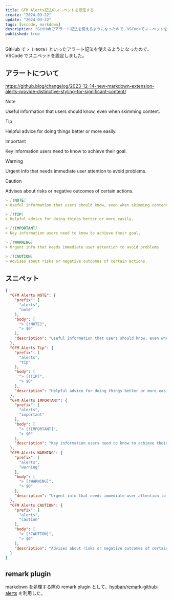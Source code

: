 ```yaml
---
title: GFM Alerts記法のスニペットを設定する
create: "2024-03-22"
update: "2024-03-22"
tags: [vscode, markdown]
description: "GitHubでアラート記法を使えるようになったので、VSCodeでスニペットを設定しました"
published: true
---
```


GitHub で `> [!NOTE]` といったアラート記法を使えるようになったので、VSCode でスニペットを設定しました。

## アラートについて

https://github.blog/changelog/2023-12-14-new-markdown-extension-alerts-provide-distinctive-styling-for-significant-content/

> [!NOTE]
> Useful information that users should know, even when skimming content.

> [!TIP]
> Helpful advice for doing things better or more easily.

> [!IMPORTANT]
> Key information users need to know to achieve their goal.

> [!WARNING]
> Urgent info that needs immediate user attention to avoid problems.

> [!CAUTION]
> Advises about risks or negative outcomes of certain actions.

```md
> [!NOTE]
> Useful information that users should know, even when skimming content.

> [!TIP]
> Helpful advice for doing things better or more easily.

> [!IMPORTANT]
> Key information users need to know to achieve their goal.

> [!WARNING]
> Urgent info that needs immediate user attention to avoid problems.

> [!CAUTION]
> Advises about risks or negative outcomes of certain actions.
```

## スニペット

```json title="/snippets/markdown.json"
{
  "GFM Alerts NOTE": {
    "prefix": [
      "alerts",
      "note"
    ],
    "body": [
      "> [!NOTE]",
      "> $0"
    ],
    "description": "Useful information that users should know, even when skimming content."
  },
  "GFM Alerts Tip": {
    "prefix": [
      "alerts",
      "tip"
    ],
    "body": [
      "> [!TIP]",
      "> $0"
    ],
    "description": "Helpful advice for doing things better or more easily."
  },
  "GFM Alerts IMPORTANT": {
    "prefix": [
      "alerts",
      "important"
    ],
    "body": [
      "> [!IMPORTANT]",
      "> $0"
    ],
    "description": "Key information users need to know to achieve their goal."
  },
  "GFM Alerts WARNING": {
    "prefix": [
      "alerts",
      "warning"
    ],
    "body": [
      "> [!WARNING]",
      "> $0"
    ],
    "description": "Urgent info that needs immediate user attention to avoid problems."
  },
  "GFM Alerts CAUTION": {
    "prefix": [
      "alerts",
      "caution"
    ],
    "body": [
      "> [!CAUTION]",
      "> $0"
    ],
    "description": "Advises about risks or negative outcomes of certain actions."
  }
}
```

## remark plugin

markdown を処理する際の remark plugin として、[hyoban/remark-github-alerts](https://github.com/hyoban/remark-github-alerts) を利用した。
